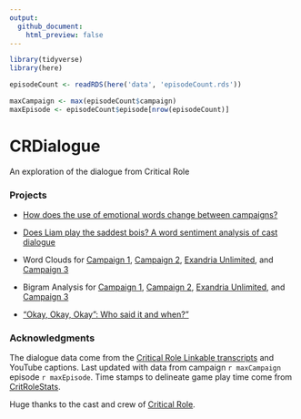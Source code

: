 ```yaml
---
output: 
  github_document:
    html_preview: false
---
```


```r
library(tidyverse)
library(here)

episodeCount <- readRDS(here('data', 'episodeCount.rds'))

maxCampaign <- max(episodeCount$campaign)
maxEpisode <- episodeCount$episode[nrow(episodeCount)]
```
# CRDialogue
An exploration of the dialogue from Critical Role

### Projects

* [How does the use of emotional words change between campaigns?](docs/spiderPlots.md)

* [Does Liam play the saddest bois? A word sentiment analysis of cast dialogue](docs/sentiments.md)

* Word Clouds for [Campaign 1](docs/wordCloudsC1.md), [Campaign 2](docs/wordCloudsC2.md), [Exandria Unlimited](docs/wordCloudsExU1.md), and [Campaign 3](docs/wordCloudsC3.md)

* Bigram Analysis for [Campaign 1](docs/bigramsC1.md), [Campaign 2](docs/bigramsC2.md), [Exandria Unlimited](docs/bigramsExU1.md), and [Campaign 3](docs/bigramsC3.md)

* ["Okay, Okay, Okay": Who said it and when?"](docs/okay_okay_okay.md)

### Acknowledgments
The dialogue data come from the [Critical Role Linkable transcripts](https://kryogenix.org/crsearch/) and YouTube captions. Last updated with data from campaign `r maxCampaign` episode `r maxEpisode`. Time stamps to delineate game play time come from [CritRoleStats](https://www.critrolestats.com/).

Huge thanks to the cast and crew of [Critical Role](https://critrole.com/).